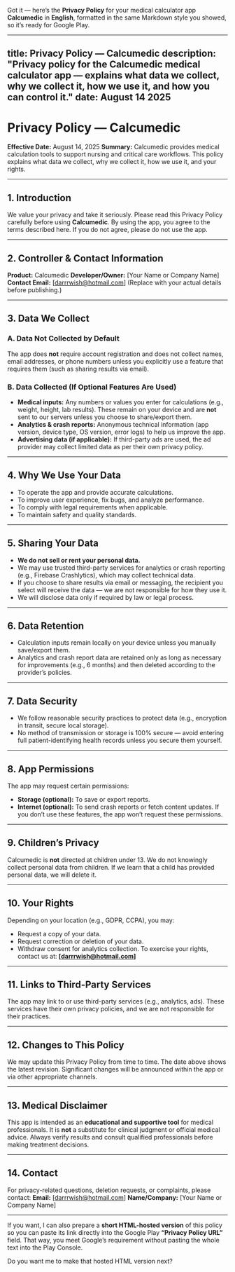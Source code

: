 Got it — here’s the **Privacy Policy** for your medical calculator app **Calcumedic** in **English**, formatted in the same Markdown style you showed, so it’s ready for Google Play.

---

title: Privacy Policy — Calcumedic
description: "Privacy policy for the Calcumedic medical calculator app — explains what data we collect, why we collect it, how we use it, and how you can control it."
date: August 14 2025
--------------------

# Privacy Policy — Calcumedic

**Effective Date:** August 14, 2025
**Summary:** Calcumedic provides medical calculation tools to support nursing and critical care workflows. This policy explains what data we collect, why we collect it, how we use it, and your rights.

---

## 1. Introduction

We value your privacy and take it seriously. Please read this Privacy Policy carefully before using **Calcumedic**. By using the app, you agree to the terms described here. If you do not agree, please do not use the app.

---

## 2. Controller & Contact Information

**Product:** Calcumedic
**Developer/Owner:** \[Your Name or Company Name]
**Contact Email:** \[[darrrwish@hotmail.com](mailto:darrrwish@hotmail.com)]
(Replace with your actual details before publishing.)

---

## 3. Data We Collect

### A. Data Not Collected by Default

The app does **not** require account registration and does not collect names, email addresses, or phone numbers unless you explicitly use a feature that requires them (such as sharing results via email).

### B. Data Collected (If Optional Features Are Used)

* **Medical inputs:** Any numbers or values you enter for calculations (e.g., weight, height, lab results). These remain on your device and are **not** sent to our servers unless you choose to share/export them.
* **Analytics & crash reports:** Anonymous technical information (app version, device type, OS version, error logs) to help us improve the app.
* **Advertising data (if applicable):** If third-party ads are used, the ad provider may collect limited data as per their own privacy policy.

---

## 4. Why We Use Your Data

* To operate the app and provide accurate calculations.
* To improve user experience, fix bugs, and analyze performance.
* To comply with legal requirements when applicable.
* To maintain safety and quality standards.

---

## 5. Sharing Your Data

* **We do not sell or rent your personal data.**
* We may use trusted third-party services for analytics or crash reporting (e.g., Firebase Crashlytics), which may collect technical data.
* If you choose to share results via email or messaging, the recipient you select will receive the data — we are not responsible for how they use it.
* We will disclose data only if required by law or legal process.

---

## 6. Data Retention

* Calculation inputs remain locally on your device unless you manually save/export them.
* Analytics and crash report data are retained only as long as necessary for improvements (e.g., 6 months) and then deleted according to the provider’s policies.

---

## 7. Data Security

* We follow reasonable security practices to protect data (e.g., encryption in transit, secure local storage).
* No method of transmission or storage is 100% secure — avoid entering full patient-identifying health records unless you secure them yourself.

---

## 8. App Permissions

The app may request certain permissions:

* **Storage (optional):** To save or export reports.
* **Internet (optional):** To send crash reports or fetch content updates.
  If you don’t use these features, the app won’t request these permissions.

---

## 9. Children’s Privacy

Calcumedic is **not** directed at children under 13. We do not knowingly collect personal data from children. If we learn that a child has provided personal data, we will delete it.

---

## 10. Your Rights

Depending on your location (e.g., GDPR, CCPA), you may:

* Request a copy of your data.
* Request correction or deletion of your data.
* Withdraw consent for analytics collection.
  To exercise your rights, contact us at: **\[[darrrwish@hotmail.com](mailto:darrrwish@hotmail.com)]**

---

## 11. Links to Third-Party Services

The app may link to or use third-party services (e.g., analytics, ads). These services have their own privacy policies, and we are not responsible for their practices.

---

## 12. Changes to This Policy

We may update this Privacy Policy from time to time. The date above shows the latest revision. Significant changes will be announced within the app or via other appropriate channels.

---

## 13. Medical Disclaimer

This app is intended as an **educational and supportive tool** for medical professionals. It is **not** a substitute for clinical judgment or official medical advice. Always verify results and consult qualified professionals before making treatment decisions.

---

## 14. Contact

For privacy-related questions, deletion requests, or complaints, please contact:
**Email:** \[[darrrwish@hotmail.com](mailto:darrrwish@hotmail.com)]
**Name/Company:** \[Your Name or Company Name]

---

If you want, I can also prepare a **short HTML-hosted version** of this policy so you can paste its link directly into the Google Play **“Privacy Policy URL”** field. That way, you meet Google’s requirement without pasting the whole text into the Play Console.

Do you want me to make that hosted HTML version next?
